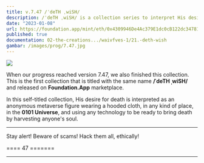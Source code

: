 ```yaml
---
title: v.7.47 /ˈdeTH ˌwiSH/
description: /ˈdeTH ˌwiSH/ is a collection series to interpret His desire for someone's death, especially a conscious desire for His own death.
date: "2023-01-08"
url: https://foundation.app/mint/eth/0x4309946De4Ac379E1dc0cB122dc347815898Ff2C
published: true
documentation: 02-the-creations.../waivfves-1/21.-deth-wish
gambar: /images/prog/7.47.jpg
---
```


[![](/images/prog/7.47.jpg)](/images/prog/7.47.jpg)

When our progress reached version 7.47, we also finished this collection. This is the first collection that is titled with the same name **/ˈdeTH ˌwiSH/** and released on **Foundation.App** marketplace.

In this self-titled collection, His desire for death is interpreted as an anonymous metaverse figure wearing a hooded cloth, in any kind of place, in the **0101 Universe**, and using any technology to be ready to bring death by harvesting anyone's soul.

---

Stay alert! Beware of scams! Hack them all, ethically!

==== 47 =======

---
